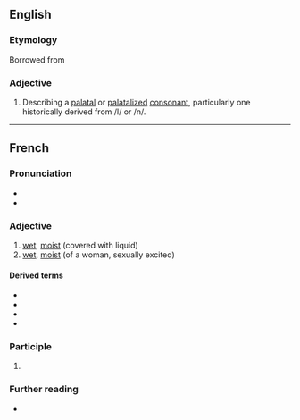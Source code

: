 {{also|mouille}}
==English==

===Etymology===
Borrowed from {{bor|en|fr|mouillé||wet, moist}}

===Adjective===
{{en-adj}}
{{wikipedia}}
# {{lb|en|phonetics}} Describing a [[palatal]] or [[palatalized]] [[consonant]], particularly one historically derived from /l/ or /n/.

----

==French==

===Pronunciation===
* {{fr-IPA}}
* {{audio|fr|LL-Q150 (fra)-GAllegre-mouillé.wav|Audio}}

===Adjective===
{{fr-adj}}

# [[wet]], [[moist]] (covered with liquid)
# [[wet]], [[moist]] (of a woman, sexually excited)

====Derived terms====
* {{l|fr|au doigt mouillé}}
* {{l|fr|pétard mouillé}}
* {{l|fr|poule mouillée}}
* {{l|fr|tout mouillé}}

===Participle===
{{fr-past participle}}

# {{past participle of|fr|mouiller}}

===Further reading===
* {{R:TLFi}}